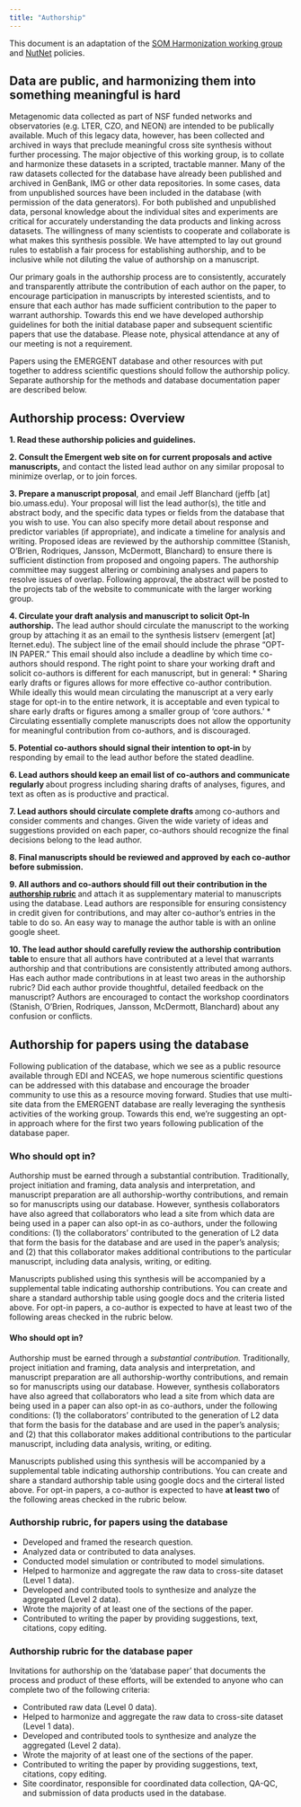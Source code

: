 ```yaml
---
title: "Authorship"
---
```


This document is an adaptation of the [SOM Harmonization working group](https://lter.github.io/som-website/authorship.html) and [NutNet](http://www.nutnet.umn.edu/authorship) policies.

## Data are public, and harmonizing them into something meaningful is hard

Metagenomic data collected as part of NSF funded networks and observatories (e.g. LTER, CZO, and NEON) are intended to be publically available. Much of this legacy data, however, has been collected and archived in ways that preclude meaningful cross site synthesis without further processing. The major objective of this working group, is to collate and harmonize these datasets in a scripted, tractable manner.
Many of the raw datasets collected for the database have already been published and archived in GenBank, IMG or other data repositories. In some cases, data from unpublished sources have been included in the database (with permission of the data generators). For both published and unpublished data, personal knowledge about the individual sites and experiments are critical for accurately understanding the data products and linking across datasets. The willingness of many scientists to cooperate and collaborate is what makes this synthesis possible. We have attempted to lay out ground rules to establish a fair process for establishing authorship, and to be inclusive while not diluting the value of authorship on a manuscript.

Our primary goals in the authorship process are to consistently, accurately and transparently attribute the contribution of each author on the paper, to encourage participation in manuscripts by interested scientists, and to ensure that each author has made sufficient contribution to the paper to warrant authorship. Towards this end we have developed authorship guidelines for both the initial database paper and subsequent scientific papers that use the database. Please note, physical attendance at any of our meeting is not a requirement.

Papers using the EMERGENT database and other resources with put together to address scientific questions should follow the authorship policy. Separate authorship for the methods and database documentation paper are described below.

## Authorship process: Overview

**1. Read these authorship policies and guidelines. **

**2. Consult the Emergent web site on for current proposals and active manuscripts,** and contact the listed lead author on any similar proposal to minimize overlap, or to join forces.

**3. Prepare a manuscript proposal**, and email Jeff Blanchard (jeffb [at] bio.umass.edu). Your proposal will list the lead author(s), the title and abstract body, and the specific data types or fields from the database that you wish to use. You can also specify more detail about response and predictor variables (if appropriate), and indicate a timeline for analysis and writing.
Proposed ideas are reviewed by the authorship committee (Stanish, O’Brien, Rodriques, Jansson, McDermott, Blanchard) to ensure there is sufficient distinction from proposed and ongoing papers. The authorship committee may suggest altering or combining analyses and papers to resolve issues of overlap.
Following approval, the abstract will be posted to the projects tab of the website to communicate with the larger working group.

**4. Circulate your draft analysis and manuscript to solicit Opt-In authorship.** The lead author should circulate the manuscript to the working group by attaching it as an email to the synthesis listserv (emergent [at] lternet.edu).
The subject line of the email should include the phrase “OPT-IN PAPER.” This email should also include a deadline by which time co-authors should respond. The right point to share your working draft and solicit co-authors is different for each manuscript, but in general:
 * Sharing early drafts or figures allows for more effective co-author contribution. While ideally this would mean circulating the manuscript at a very early stage for opt-in to the entire network, it is acceptable and even typical to share early drafts or figures among a smaller group of ‘core authors.’
 * Circulating essentially complete manuscripts does not allow the opportunity for meaningful contribution from co-authors, and is discouraged.
 
**5. Potential co-authors should signal their intention to opt-in ** by responding by email to the lead author before the stated deadline.

**6. Lead authors should keep an email list of co-authors and communicate regularly ** about progress including sharing drafts of analyses, figures, and text as often as is productive and practical.

**7. Lead authors should circulate complete drafts ** among co-authors and consider comments and changes. Given the wide variety of ideas and suggestions provided on each paper, co-authors should recognize the final decisions belong to the lead author.

**8. Final manuscripts should be reviewed and approved by each co-author before submission.**

**9. All authors and co-authors should fill out their contribution in the [authorship rubric](#rubric_anchor) ** and attach it as supplementary material to manuscripts using the database. Lead authors are responsible for ensuring consistency in credit given for contributions, and may alter co-author’s entries in the table to do so. An easy way to manage the author table is with an online google sheet.

**10. The lead author should carefully review the authorship contribution table ** to ensure that all authors have contributed at a level that warrants authorship and that contributions are consistently attributed among authors. Has each author made contributions in at least two areas in the authorship rubric? Did each author provide thoughtful, detailed feedback on the manuscript? Authors are encouraged to contact the workshop coordinators (Stanish, O’Brien, Rodriques, Jansson, McDermott, Blanchard) about any confusion or conflicts.

## Authorship for papers using the database

Following publication of the database, which we see as a public resource available through EDI and NCEAS, we hope numerous scientific questions can be addressed with this database and encourage the broader community to use this as a resource moving forward. Studies that use multi-site data from the EMERGENT database are really leveraging the synthesis activities of the working group. Towards this end, we’re suggesting an opt-in approach where for the first two years following publication of the database paper.

### Who should opt in?

Authorship must be earned through a substantial contribution. Traditionally, project initiation and framing, data analysis and interpretation, and manuscript preparation are all authorship-worthy contributions, and remain so for manuscripts using our database. However, synthesis collaborators have also agreed that collaborators who lead a site from which data are being used in a paper can also opt-in as co-authors, under the following conditions: (1) the collaborators’ contributed to the generation of L2 data that form the basis for the database and are used in the paper’s analysis; and (2) that this collaborator makes additional contributions to the particular manuscript, including data analysis, writing, or editing.

Manuscripts published using this synthesis will be accompanied by a supplemental table indicating authorship contributions. You can create and share a standard authorship table using google docs and the criteria listed above. For opt-in papers, a co-author is expected to have at least two of the following areas checked in the rubric below.

#### Who should opt in?  
Authorship must be earned through a _substantial contribution._ Traditionally, project initiation and framing, data analysis and interpretation, and manuscript preparation are all authorship-worthy contributions, and remain so for manuscripts using our database. However, synthesis collaborators have also agreed that collaborators who lead a site from which data are being used in a paper can also opt-in as co-authors, under the following conditions: (1) the collaborators’ contributed to the generation of L2 data that form the basis for the database and are used in the paper’s analysis; and (2) that this collaborator makes additional contributions to the particular manuscript, including data analysis, writing, or editing.    

Manuscripts published using this synthesis will be accompanied by a supplemental table indicating authorship contributions. You can create and share a standard authorship table using google docs and the cirteral listed  above. For opt-in papers, a co-author is expected to have **at least two** of the following areas checked in the rubric below.  

### Authorship rubric, for papers using the database   {#rubric_anchor}  
* Developed and framed the research question.  
* Analyzed data or contributed to data analyses.   
* Conducted model simulation or contributed to model simulations.  
* Helped to harmonize and aggregate the raw data to cross-site dataset (Level 1 data).  
* Developed and contributed tools to synthesize and analyze the aggregated (Level 2 data).  
* Wrote the majority of at least one of the sections of the paper.  
* Contributed to writing the paper by providing suggestions, text, citations, copy editing.  

### Authorship rubric for the database paper  {#database_anchor}
Invitations for authorship on the ‘database paper’ that documents the process and product of these efforts, will be extended to anyone who can complete two of the following criteria:  

* Contributed raw data (Level 0 data).   
* Helped to harmonize and aggregate the raw data to cross-site dataset (Level 1 data).  
* Developed and contributed tools to synthesize and analyze the aggregated (Level 2 data).  
* Wrote the majority of at least one of the sections of the paper.  
* Contributed to writing the paper by providing suggestions, text, citations, copy editing.  
* Site coordinator, responsible for coordinated data collection, QA-QC, and submission of data products used in the database.  